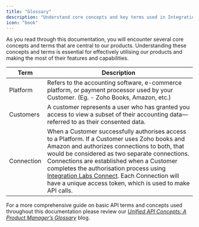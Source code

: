 ```yaml
---
title: "Glossary"
description: "Understand core concepts and key terms used in Integration Labs's solutions."
icon: "book"
---
```


As you read through this documentation, you will encounter several core concepts and terms that are central to our products. Understanding these concepts and terms is essential for effectively utilising our products and making the most of their features and capabilities.

| Term       | Description                                                                                                                                                                                                                                                                                                                                                                                                                                               |
| ---------- | --------------------------------------------------------------------------------------------------------------------------------------------------------------------------------------------------------------------------------------------------------------------------------------------------------------------------------------------------------------------------------------------------------------------------------------------------------- |
| Platform   | Refers to the accounting software, e-commerce platform, or payment processor used by your Customer. (Eg. - Zoho Books, Amazon, etc.)                                                                                                                                                                                                                                                                                                                      |
| Customers  | A customer represents a user who has granted you access to view a subset of their accounting data—referred to as their consented data.                                                                                                                                                                                                                                                                                                                    |
| Connection | When a Customer successfully authorises access to a Platform. If a Customer uses Zoho books and Amazon and authorizes connections to both, that would be considered as two separate connections. Connections are established when a Customer completes the authorisation process using [Integration Labs Connect](/documentation/concepts/rootfi-connect/introduction). Each Connection will have a unique access token, which is used to make API calls. |

For a more comprehensive guide on basic API terms and concepts used throughout this documentation please review our [_Unified API Concepts: A Product Manager’s Glossary_](https://integrationlabs.co/post/unified-api-concepts-a-product-managers-glossary) blog.
